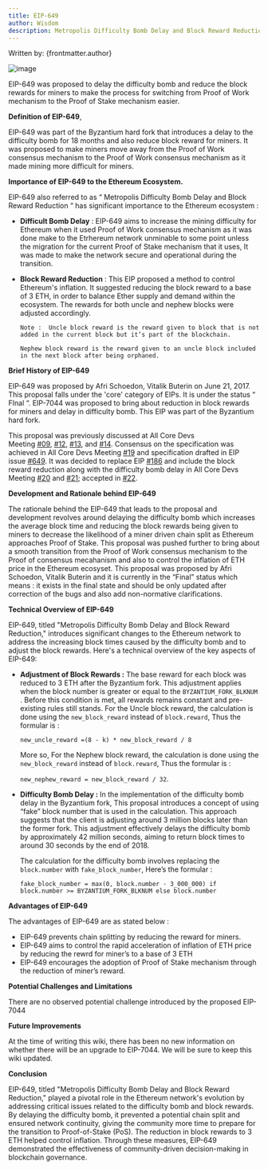 ```yaml
---
title: EIP-649
author: Wisdom
description: Metropolis Difficulty Bomb Delay and Block Reward Reduction
---
```


Written by: {frontmatter.author}


![image](https://res.cloudinary.com/dc2iz5j1c/image/upload/v1720465087/10_vzqkft.webp)

EIP-649 was proposed to delay the difficulty bomb and reduce the block rewards for miners to make the process for switching from Proof of Work  mechanism to the Proof of Stake mechanism easier.

**Definition of EIP-649**,

EIP-649 was part of the Byzantium hard fork that introduces a delay to the difficulty bomb for 18 months and also reduce block reward for miners. It was proposed to make miners move away from the Proof of Work consensus mechanism to the Proof of Work consensus mechanism as it made mining more difficult for miners. 

**Importance of EIP-649 to the Ethereum Ecosystem.**

EIP-649 also referred to as “ Metropolis Difficulty Bomb Delay and Block Reward Reduction “ has significant importance to the Ethereum ecosystem :

- **Difficult Bomb Delay** : EIP-649 aims to increase the mining difficulty for Ethereum when it used  Proof of Work consensus mechanism as it was done make to the Etrhereum network unminable to some point unless the migration for the current Proof of Stake mechanism that it uses, It was made to make the network secure and operational during the transition.

- **Block Reward Reduction** : This EIP proposed a method to control Ethereum's inflation. It suggested reducing the block reward to a base of 3 ETH, in order to balance Ether supply and demand within the ecosystem. The rewards for both uncle and nephew blocks were adjusted accordingly.
    
    `Note :  Uncle block reward is the reward given to block that is not added in the current block but it’s part of the blockchain.`  
    
    `Nephew block reward is the reward given to an uncle block included in the next block after being orphaned.`  
    

**Brief History of EIP-649** 

EIP-649 was proposed by Afri Schoedon, Vitalik Buterin on June 21, 2017.  This proposal falls under the 'core' category of EIPs. It is under the status “ FInal “. EIP-7044 was proposed to bring about reduction in block rewards for miners and delay in difficulty bomb. This EIP was part of the Byzantium hard fork.

This proposal  was previously discussed at All Core Devs Meeting [#09](https://github.com/ethereum/pm/blob/master/AllCoreDevs-Meetings/Meeting%209.md#metropolis-timing-and-roadmap-discussion), [#12](https://github.com/ethereum/pm/blob/master/AllCoreDevs-Meetings/Meeting%2012.md#5-metropolis-update), [#13](https://github.com/ethereum/pm/blob/master/AllCoreDevs-Meetings/Meeting%2013.md#3-eip-186-reduce-eth-issuance-before-proof-of-stake-hudson), and [#14](https://github.com/ethereum/pm/blob/master/AllCoreDevs-Meetings/Meeting%2014.md#1-eip-186-reduce-eth-issuance-before-proof-of-stake-core-devs). Consensus on the specification was achieved in All Core Devs Meeting [#19](https://github.com/ethereum/pm/blob/master/AllCoreDevs-Meetings/Meeting%2019.md) and specification drafted in EIP issue [#649](https://github.com/ethereum/EIPs/issues/649). It was decided to replace EIP [#186](https://github.com/ethereum/EIPs/issues/186) and include the block reward reduction along with the difficulty bomb delay in All Core Devs Meeting [#20](https://github.com/ethereum/pm/blob/master/AllCoreDevs-Meetings/Meeting%2020.md) and [#21](https://github.com/ethereum/pm/blob/master/AllCoreDevs-Meetings/Meeting%2021.md); accepted in [#22](https://github.com/ethereum/pm/blob/master/AllCoreDevs-Meetings/Meeting%2022.md).

**Development and Rationale behind EIP-649** 

The rationale behind the EIP-649 that leads to the proposal and development revolves around delaying the difficulty bomb which increases the average block time and reducing the block rewards being given to miners to decrease the likelihood of a miner driven chain split as Ethereum approaches Proof of Stake. This proposal was pushed further to bring about a smooth transition from the Proof of Work consensus mechanism to the Proof of consensus mecahanism and also to control the inflation of ETH price in the Ethereum ecosyset. This proposal was proposed by  Afri Schoedon, Vitalik Buterin  and it is currently in the “Final” status which means : it exists in the final state and should be only updated after correction of the bugs and also add non-normative clarifications.

**Technical Overview of EIP-649** 

EIP-649, titled "Metropolis Difficulty Bomb Delay and Block Reward Reduction," introduces significant changes to the Ethereum network to address the increasing block times caused by the difficulty bomb and to adjust the block rewards. Here's a technical overview of the key aspects of EIP-649:

- **Adjustment of Block Rewards :** The base reward for each block was reduced to 3 ETH after the Byzantium fork. This adjustment applies when the block number is greater or equal to the `BYZANTIUM_FORK_BLKNUM` . Before this condition is met, all rewards remains constant and pre-existing rules still stands. For the Uncle block reward, the calculation is done using the `new_block_reward` instead of `block.reward`, Thus the formular is :
    
    `new_uncle_reward =(8 - k) * new_block_reward / 8` 
    
    More so, For  the Nephew block reward, the calculation is done using the `new_block_reward` instead of `block.reward`, Thus the formular is :  
    
    `new_nephew_reward = new_block_reward / 32`.
    
- **Difficulty Bomb Delay :**  In the implementation of the difficulty bomb delay in the Byzantium fork, This proposal introduces a concept of using “fake” block number that is used in the calculation. This approach suggests that the client is adjusting around 3 million blocks later than the former fork. This adjustment effectively delays the difficulty bomb by approximately 42 million seconds, aiming to return block times to around 30 seconds by the end of 2018.
    
    The calculation for the difficulty bomb involves replacing the `block.number` with `fake_block_number`, Here’s the formular :
    
    `fake_block_number = max(0, block.number - 3_000_000) if block.number >= BYZANTIUM_FORK_BLKNUM else block.number` 
    

**Advantages of EIP-649**

The advantages of EIP-649 are as stated below :

- EIP-649 prevents chain splitting by reducing the reward for miners.
- EIP-649 aims to control the rapid acceleration of inflation of ETH price by reducing the rewrd for miner’s to a base of 3 ETH
- EIP-649 encourages the adoption of Proof of Stake mechanism through the reduction of miner’s reward.

**Potential Challenges and Limitations**

There are no observed potential challenge introduced by the proposed EIP-7044

**Future Improvements**

At the time of writing this wiki, there has been no new information on whether there will be an upgrade to EIP-7044. We will be sure to keep this wiki updated.

**Conclusion** 

EIP-649, titled "Metropolis Difficulty Bomb Delay and Block Reward Reduction," played a pivotal role in the Ethereum network's evolution by addressing critical issues related to the difficulty bomb and block rewards. By delaying the difficulty bomb, it prevented a potential chain split and ensured network continuity, giving the community more time to prepare for the transition to Proof-of-Stake (PoS). The reduction in block rewards to 3 ETH helped control inflation. Through these measures, EIP-649 demonstrated the effectiveness of community-driven decision-making in blockchain governance.